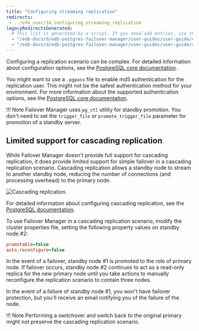 ```yaml
---
title: "Configuring streaming replication"
redirects:
 - ../efm_user/14_configuring_streaming_replication
legacyRedirectsGenerated:
  # This list is generated by a script. If you need add entries, use the `legacyRedirects` key.
  - "/edb-docs/d/edb-postgres-failover-manager/user-guides/user-guide/4.0/configuring_streaming_replication.html"
  - "/edb-docs/d/edb-postgres-failover-manager/user-guides/user-guide/4.1/configuring_streaming_replication.html"
---
```


<div id="configuring_streaming_replication" class="registered_link"></div>

Configuring a replication scenario can be complex. For detailed information about configuration options, see the [PostgreSQL core documentation](https://www.postgresql.org/docs/current/warm-standby.html#STREAMING-REPLICATION).

You might want to use a `.pgpass` file to enable md5 authentication for the replication user. This might not be the safest authentication method for your environment. For more information about the supported authentication options, see the [PostgreSQL core documentation](https://www.postgresql.org/docs/current/client-authentication.html).

!!! Note
    Failover Manager uses `pg_ctl` utility for standby promotion. You don't need to set the `trigger_file` or `promote_trigger_file` parameter for promotion of a standby server.

## Limited support for cascading replication

While Failover Manager doesn't provide full support for cascading replication, it does provide limited support for simple failover in a cascading replication scenario. Cascading replication allows a standby node to stream to another standby node, reducing the number of connections (and processing overhead) to the primary node.

![Cascading replication.](images/cascading_replication.png)

For detailed information about configuring cascading replication, see the [PostgreSQL documentation](https://www.postgresql.org/docs/current/warm-standby.html#CASCADING-REPLICATION).

To use Failover Manager in a cascading replication scenario, modify the cluster properties file, setting the following property values on standby node #2:

```ini
promotable=false
auto.reconfigure=false
```

In the event of a failover, standby node #1 is promoted to the role of primary node. If failover occurs, standby node #2 continues to act as a read-only replica for the new primary node until you take actions to manually reconfigure the replication scenario to contain three nodes.

In the event of a failure of standby node #1, you won't have failover protection, but you'll receive an email notifying you of the failure of the node.

!!! Note
    Performing a switchover and switch back to the original primary might not preserve the cascading replication scenario.
